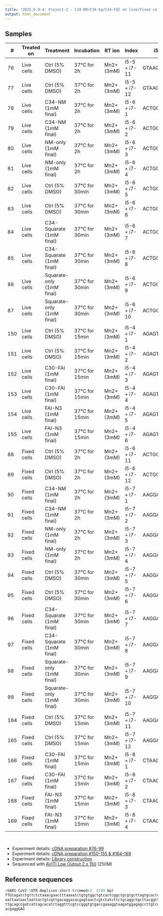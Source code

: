 ```yaml
---
title: "2025.6.9-d: Project-2 - C34-NM/C34-Sq/C34-FAI on live/fixed cells at 37°C"
output: html_document
---
```



## Samples

<div style="font-size: 0.8em;">
| #   | Treated on  | Treatment                 | Incubation     | RT ion     | Index        | i5       | i7       |
|-----|-------------|---------------------------|----------------|------------|--------------|----------|----------|
| 76  | Live cells  | Ctrl (5% DMSO)            | 37°C for 2h    | Mn2+ (3mM) | i5-5 + i7-11 | GTAAGGAG | TGCCTCTT |
| 77  | Live cells  | Ctrl (5% DMSO)            | 37°C for 2h    | Mn2+ (3mM) | i5-5 + i7-12 | GTAAGGAG | TCCTCTAC |
| 78  | Live cells  | C34-NM (1mM final)        | 37°C for 2h    | Mn2+ (3mM) | i5-6 + i7-1  | ACTGCATA | TCGCCTTA |
| 79  | Live cells  | C34-NM (1mM final)        | 37°C for 2h    | Mn2+ (3mM) | i5-6 + i7-2  | ACTGCATA | CTAGTACG |
| 80  | Live cells  | NM-only (1mM final)       | 37°C for 2h    | Mn2+ (3mM) | i5-6 + i7-3  | ACTGCATA | TTCTGCCT |
| 81  | Live cells  | NM-only (1mM final)       | 37°C for 2h    | Mn2+ (3mM) | i5-6 + i7-4  | ACTGCATA | GCTCAGGA |
| 82  | Live cells  | Ctrl (5% DMSO)            | 37°C for 30min | Mn2+ (3mM) | i5-6 + i7-5  | ACTGCATA | AGGAGTCC |
| 83  | Live cells  | Ctrl (5% DMSO)            | 37°C for 30min | Mn2+ (3mM) | i5-6 + i7-6  | ACTGCATA | CATGCCTA |
| 84  | Live cells  | C34-Squarate (1mM final)  | 37°C for 30min | Mn2+ (3mM) | i5-6 + i7-7  | ACTGCATA | GTAGAGAG |
| 85  | Live cells  | C34-Squarate (1mM final)  | 37°C for 30min | Mn2+ (3mM) | i5-6 + i7-8  | ACTGCATA | CCTCTCTG |
| 86  | Live cells  | Squarate-only (1mM final) | 37°C for 30min | Mn2+ (3mM) | i5-6 + i7-9  | ACTGCATA | AGCGTAGC |
| 87  | Live cells  | Squarate-only (1mM final) | 37°C for 30min | Mn2+ (3mM) | i5-6 + i7-10 | ACTGCATA | CAGCCTCG |
| 150 | Live cells  | Ctrl (5% DMSO)            | 37°C for 15min | Mn2+ (3mM) | i5-4 + i7-1  | AGAGTAGA | TCGCCTTA |
| 151 | Live cells  | Ctrl (5% DMSO)            | 37°C for 15min | Mn2+ (3mM) | i5-4 + i7-2  | AGAGTAGA | CTAGTACG |
| 152 | Live cells  | C30-FAI (1mM final)       | 37°C for 15min | Mn2+ (3mM) | i5-4 + i7-3  | AGAGTAGA | TTCTGCCT |
| 153 | Live cells  | C30-FAI (1mM final)       | 37°C for 15min | Mn2+ (3mM) | i5-4 + i7-4  | AGAGTAGA | GCTCAGGA |
| 154 | Live cells  | FAI-N3 (1mM final)        | 37°C for 15min | Mn2+ (3mM) | i5-4 + i7-5  | AGAGTAGA | AGGAGTCC |
| 155 | Live cells  | FAI-N3 (1mM final)        | 37°C for 15min | Mn2+ (3mM) | i5-4 + i7-6  | AGAGTAGA | CATGCCTA |
| 88  | Fixed cells | Ctrl (5% DMSO)            | 37°C for 2h    | Mn2+ (3mM) | i5-6 + i7-11 | ACTGCATA | TGCCTCTT |
| 89  | Fixed cells | Ctrl (5% DMSO)            | 37°C for 2h    | Mn2+ (3mM) | i5-6 + i7-12 | ACTGCATA | TCCTCTAC |
| 90  | Fixed cells | C34-NM (1mM final)        | 37°C for 2h    | Mn2+ (3mM) | i5-7 + i7-1  | AAGGAGTA | TCGCCTTA |
| 91  | Fixed cells | C34-NM (1mM final)        | 37°C for 2h    | Mn2+ (3mM) | i5-7 + i7-2  | AAGGAGTA | CTAGTACG |
| 92  | Fixed cells | NM-only (1mM final)       | 37°C for 2h    | Mn2+ (3mM) | i5-7 + i7-3  | AAGGAGTA | TTCTGCCT |
| 93  | Fixed cells | NM-only (1mM final)       | 37°C for 2h    | Mn2+ (3mM) | i5-7 + i7-4  | AAGGAGTA | GCTCAGGA |
| 94  | Fixed cells | Ctrl (5% DMSO)            | 37°C for 30min | Mn2+ (3mM) | i5-7 + i7-5  | AAGGAGTA | AGGAGTCC |
| 95  | Fixed cells | Ctrl (5% DMSO)            | 37°C for 30min | Mn2+ (3mM) | i5-7 + i7-6  | AAGGAGTA | CATGCCTA |
| 96  | Fixed cells | C34-Squarate (1mM final)  | 37°C for 30min | Mn2+ (3mM) | i5-7 + i7-7  | AAGGAGTA | GTAGAGAG |
| 97  | Fixed cells | C34-Squarate (1mM final)  | 37°C for 30min | Mn2+ (3mM) | i5-7 + i7-8  | AAGGAGTA | CCTCTCTG |
| 98  | Fixed cells | Squarate-only (1mM final) | 37°C for 30min | Mn2+ (3mM) | i5-7 + i7-9  | AAGGAGTA | AGCGTAGC |
| 99  | Fixed cells | Squarate-only (1mM final) | 37°C for 30min | Mn2+ (3mM) | i5-7 + i7-10 | AAGGAGTA | CAGCCTCG |
| 164 | Fixed cells | Ctrl (5% DMSO)            | 37°C for 15min | Mn2+ (3mM) | i5-7 + i7-11 | AAGGAGTA | TGCCTCTT |
| 165 | Fixed cells | Ctrl (5% DMSO)            | 37°C for 15min | Mn2+ (3mM) | i5-7 + i7-12 | AAGGAGTA | TCCTCTAC |
| 166 | Fixed cells | C30-FAI (1mM final)       | 37°C for 15min | Mn2+ (3mM) | i5-8 + i7-1  | CTAAGCCT | TCGCCTTA |
| 167 | Fixed cells | C30-FAI (1mM final)       | 37°C for 15min | Mn2+ (3mM) | i5-8 + i7-2  | CTAAGCCT | CTAGTACG |
| 168 | Fixed cells | FAI-N3 (1mM final)        | 37°C for 15min | Mn2+ (3mM) | i5-8 + i7-3  | CTAAGCCT | TTCTGCCT |
| 169 | Fixed cells | FAI-N3 (1mM final)        | 37°C for 15min | Mn2+ (3mM) | i5-8 + i7-4  | CTAAGCCT | GCTCAGGA |
</div>
<br>

- Experiment details: [cDNA preparation #76-99](https://raw.githubusercontent.com/chenh19/chemProbing/refs/heads/main/files/2025.6.9/2025.5.23-26 C34-NM C34-squarate in activity-based RNA profiling (on live and fixed cells).pdf)
- Experiment details: [cDNA preparation #150-155 & #164-169](https://raw.githubusercontent.com/chenh19/chemProbing/refs/heads/main/files/2025.6.9/2025.6.4 C30-FAI (on live and fixed cells).pdf)
- Experiment details: [Library construction](https://raw.githubusercontent.com/chenh19/chemProbing/refs/heads/main/files/2025.6.9/2025.6.5 Amplicon library #2.pdf)
- Sequenced with [AVITI Low Output 2 x 150](https://www.elementbiosciences.com/products/aviti/specs) (250M)


## Reference sequences

```r
>SARS-CoV2-5UTR-Amplicon-short-trimmed+3  (249 bp)
TTGtagatctgttctctaaacgaactttaaaatctgtgtggctgtcactcggctgcgtgcttagtgcactcacgcagtat
aattaataactaattactgtcgttgacaggacacgagtaactcgtctatcttctgcaggctgcttacggtttcgtccgtg
ttgcagccgatcatcagcacatctaggtttcgtccgggtgtgaccgaaaggtaagatggagagccttgtccctggtttca
acgaggGAG
```
